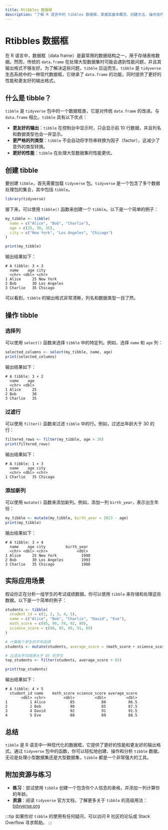 ```yaml
---
title: Rtibbles 数据框
description: "了解 R 语言中的 tibbles 数据框，掌握其基本概念、创建方法、操作技巧以及实际应用场景。"
---
```


# Rtibbles 数据框

在 R 语言中，数据框（data frame）是最常用的数据结构之一，用于存储表格数据。然而，传统的 `data.frame` 在处理大型数据集时可能会遇到性能问题，并且其输出格式不够友好。为了解决这些问题，`tibble` 应运而生。`tibble` 是 `tidyverse` 生态系统中的一种现代数据框，它继承了 `data.frame` 的功能，同时提供了更好的性能和更友好的输出格式。

## 什么是 tibble？

`tibble` 是 `tidyverse` 包中的一个数据框类，它是对传统 `data.frame` 的改进。与 `data.frame` 相比，`tibble` 具有以下优点：

- **更友好的输出**：`tibble` 在控制台中显示时，只会显示前 10 行数据，并且列名和数据类型也会一并显示。
- **更严格的列类型**：`tibble` 不会自动将字符串转换为因子（factor），这减少了意外的类型转换。
- **更好的性能**：`tibble` 在处理大型数据集时性能更优。

## 创建 tibble

要创建 `tibble`，首先需要加载 `tidyverse` 包。`tidyverse` 是一个包含了多个数据处理包的集合，其中包括 `tibble`。

```r
library(tidyverse)
```

接下来，可以使用 `tibble()` 函数来创建一个 `tibble`。以下是一个简单的例子：

```r
my_tibble <- tibble(
  name = c("Alice", "Bob", "Charlie"),
  age = c(25, 30, 35),
  city = c("New York", "Los Angeles", "Chicago")
)

print(my_tibble)
```

输出结果如下：

```
# A tibble: 3 × 3
  name    age city        
  <chr> <dbl> <chr>       
1 Alice     25 New York    
2 Bob       30 Los Angeles 
3 Charlie   35 Chicago     
```

可以看到，`tibble` 的输出格式非常清晰，列名和数据类型一目了然。

## 操作 tibble

### 选择列

可以使用 `select()` 函数来选择 `tibble` 中的特定列。例如，选择 `name` 和 `age` 列：

```r
selected_columns <- select(my_tibble, name, age)
print(selected_columns)
```

输出结果如下：

```
# A tibble: 3 × 2
  name    age
  <chr> <dbl>
1 Alice     25
2 Bob       30
3 Charlie   35
```

### 过滤行

可以使用 `filter()` 函数来过滤 `tibble` 中的行。例如，过滤出年龄大于 30 的行：

```r
filtered_rows <- filter(my_tibble, age > 30)
print(filtered_rows)
```

输出结果如下：

```
# A tibble: 1 × 3
  name    age city   
  <chr> <dbl> <chr>  
1 Charlie   35 Chicago
```

### 添加新列

可以使用 `mutate()` 函数来添加新列。例如，添加一列 `birth_year`，表示出生年份：

```r
my_tibble <- mutate(my_tibble, birth_year = 2023 - age)
print(my_tibble)
```

输出结果如下：

```
# A tibble: 3 × 4
  name    age city         birth_year
  <chr> <dbl> <chr>             <dbl>
1 Alice     25 New York           1998
2 Bob       30 Los Angeles        1993
3 Charlie   35 Chicago            1988
```

## 实际应用场景

假设你正在分析一组学生的考试成绩数据。你可以使用 `tibble` 来存储和处理这些数据。以下是一个简单的例子：

```r
students <- tibble(
  student_id = c(1, 2, 3, 4, 5),
  name = c("Alice", "Bob", "Charlie", "David", "Eve"),
  math_score = c(85, 90, 78, 92, 88),
  science_score = c(88, 85, 80, 91, 89)
)

# 计算每个学生的平均成绩
students <- mutate(students, average_score = (math_score + science_score) / 2)

# 过滤出平均成绩大于 85 的学生
top_students <- filter(students, average_score > 85)

print(top_students)
```

输出结果如下：

```
# A tibble: 4 × 5
  student_id name    math_score science_score average_score
       <dbl> <chr>        <dbl>         <dbl>         <dbl>
1          1 Alice           85            88          86.5
2          2 Bob             90            85          87.5
3          4 David           92            91          91.5
4          5 Eve             88            89          88.5
```

## 总结

`tibble` 是 R 语言中一种现代化的数据框，它提供了更好的性能和更友好的输出格式。通过 `tidyverse` 包中的函数，你可以轻松地创建、操作和分析 `tibble` 数据。无论是处理小型数据集还是大型数据集，`tibble` 都是一个非常强大的工具。

## 附加资源与练习

- **练习**：尝试使用 `tibble` 创建一个包含你个人信息的表格，并添加一列计算你的年龄。
- **资源**：阅读 `tidyverse` 官方文档，了解更多关于 `tibble` 的高级用法：[tidyverse.org](https://www.tidyverse.org/)

:::tip
如果你对 `tibble` 的使用有任何疑问，可以访问 R 社区的论坛或 Stack Overflow 寻求帮助。
:::